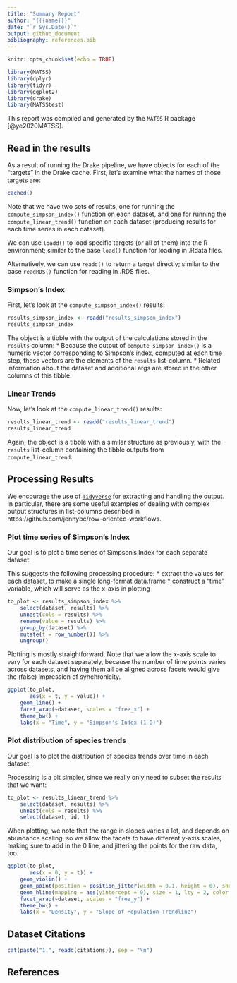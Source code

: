 ```yaml
---
title: "Summary Report"
author: "{{{name}}}"
date: "`r Sys.Date()`"
output: github_document
bibliography: references.bib
---
```


```r
knitr::opts_chunk$set(echo = TRUE)

library(MATSS)
library(dplyr)
library(tidyr)
library(ggplot2)
library(drake)
library(MATSStest)
```

This report was compiled and generated by the `MATSS` R package [@ye2020MATSS]. 

## Read in the results

As a result of running the Drake pipeline, we have objects for each of the "targets" in the Drake cache. First, let's examine what the names of those targets are:

```r
cached()
```

Note that we have two sets of results, one for running the `compute_simpson_index()` function on each dataset, and one for running the `compute_linear_trend()` function on each dataset (producing results for each time series in each dataset).

We can use `loadd()` to load specific targets (or all of them) into the R environment; similar to the base `load()` function for loading in .Rdata files.

Alternatively, we can use `readd()` to return a target directly; similar to the base `readRDS()` function for reading in .RDS files.

### Simpson's Index

First, let's look at the `compute_simpson_index()` results:

```r
results_simpson_index <- readd("results_simpson_index")
results_simpson_index
```

The object is a tibble with the output of the calculations stored in the `results` column:
* Because the output of `compute_simpson_index()` is a numeric vector corresponding to Simpson's index, computed at each time step, these vectors are the elements of the `results` list-column.
* Related information about the dataset and additional args are stored in the other columns of this tibble.

### Linear Trends

Now, let's look at the `compute_linear_trend()` results:

```r
results_linear_trend <- readd("results_linear_trend")
results_linear_trend
```

Again, the object is a tibble with a similar structure as previously, with the `results` list-column containing the tibble outputs from `compute_linear_trend`.

## Processing Results

We encourage the use of [`Tidyverse`](https://www.tidyverse.org/) for extracting and handling the output. In particular, there are some useful examples of dealing with complex output structures in list-columns described in https://github.com/jennybc/row-oriented-workflows.

### Plot time series of Simpson's Index

Our goal is to plot a time series of Simpson's Index for each separate dataset.

This suggests the following processing procedure:
* extract the values for each dataset, to make a single long-format data.frame
* construct a "time" variable, which will serve as the x-axis in plotting

```r
to_plot <- results_simpson_index %>%
    select(dataset, results) %>%
    unnest(cols = results) %>%
    rename(value = results) %>%
    group_by(dataset) %>%
    mutate(t = row_number()) %>%
    ungroup()
```

Plotting is mostly straightforward. Note that we allow the x-axis scale to vary for each dataset separately, because the number of time points varies across datasets, and having them all be aligned across facets would give the (false) impression of synchronicity.

```r
ggplot(to_plot, 
       aes(x = t, y = value)) + 
    geom_line() + 
    facet_wrap(~dataset, scales = "free_x") + 
    theme_bw() + 
    labs(x = "Time", y = "Simpson's Index (1-D)")
```

### Plot distribution of species trends

Our goal is to plot the distribution of species trends over time in each dataset.

Processing is a bit simpler, since we really only need to subset the results that we want:

```r
to_plot <- results_linear_trend %>%
    select(dataset, results) %>%
    unnest(cols = results) %>%
    select(dataset, id, t)
```

When plotting, we note that the range in slopes varies a lot, and depends on abundance scaling, so we allow the facets to have different y-axis scales, making sure to add in the 0 line, and jittering the points for the raw data, too.

```r
ggplot(to_plot, 
       aes(x = 0, y = t)) + 
    geom_violin() + 
    geom_point(position = position_jitter(width = 0.1, height = 0), shape = 5) + 
    geom_hline(mapping = aes(yintercept = 0), size = 1, lty = 2, color = "red") + 
    facet_wrap(~dataset, scales = "free_y") + 
    theme_bw() + 
    labs(x = "Density", y = "Slope of Population Trendline")
```

## Dataset Citations

```r
cat(paste("1.", readd(citations)), sep = "\n")
```

## References
